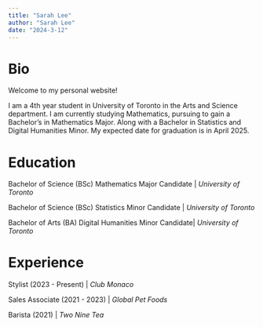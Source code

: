 ```yaml
---
title: "Sarah Lee"
author: "Sarah Lee"
date: "2024-3-12"
---
```


# Bio

Welcome to my personal website!

I am a 4th year student in University of Toronto in the Arts and Science department. I am currently studying Mathematics, pursuing to gain a Bachelor's in Mathematics Major. Along with a Bachelor in Statistics and Digital Humanities Minor. My expected date for graduation is in April 2025.

# Education

Bachelor of Science (BSc) Mathematics Major Candidate | *University of Toronto*

Bachelor of Science (BSc) Statistics Minor Candidate | *University of Toronto*

Bachelor of Arts (BA) Digital Humanities Minor Candidate| *University of Toronto*

# Experience

Stylist (2023 - Present) | *Club Monaco*

Sales Associate (2021 - 2023) | *Global Pet Foods*

Barista (2021) | *Two Nine Tea*
